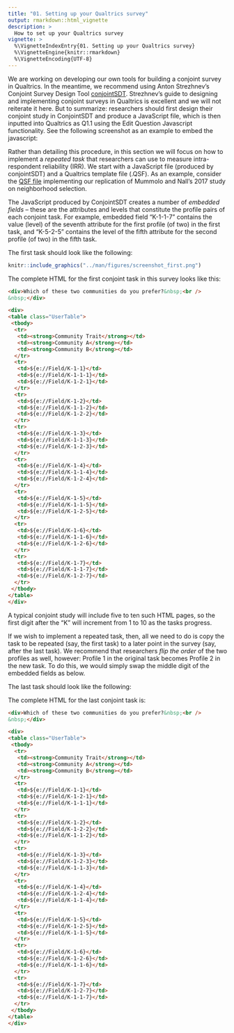 ```yaml
---
title: "01. Setting up your Qualtrics survey"
output: rmarkdown::html_vignette
description: >
  How to set up your Qualtrics survey
vignette: >
  %\VignetteIndexEntry{01. Setting up your Qualtrics survey}
  %\VignetteEngine{knitr::rmarkdown}
  %\VignetteEncoding{UTF-8}
---
```


We are working on developing our own tools for building a conjoint survey in Qualtrics. In the meantime, we recommend using Anton Strezhnev's Conjoint Survey Design Tool [conjointSDT](https://github.com/astrezhnev/conjointsdt/). Strezhnev's guide to designing and implementing conjoint surveys in Qualtrics is excellent and we will not reiterate it here. But to summarize: researchers should first design their conjoint study in ConjointSDT and produce a JavaScript file, which is then inputted into Qualtrics as Q1.1 using the Edit Question Javascript functionality. See the following screenshot as an example to embed the javascript: 

Rather than detailing this procedure, in this section we will focus on how to implement a *repeated task* that researchers can use to measure intra-respondent reliability (IRR). We start with a JavaScript file (produced by conjointSDT) and a Qualtrics template file (.QSF). As an example, consider the [QSF file](https://github.com/yhoriuchi/projoint/data-raw/CHKKK_Mummolo_and_Nall_full_replication_W1_Lucid_-_August_2021.qsf) implementing our replication of Mummolo and Nall's 2017 study on neighborhood selection.

The JavaScript produced by ConjointSDT creates a number of *embedded fields* -- these are the attributes and levels that constitute the profile pairs of each conjoint task. For example, embedded field "K-1-1-7" contains the value (level) of the seventh attribute for the first profile (of two) in the first task, and "K-5-2-5" contains the level of the fifth attribute for the second profile (of two) in the fifth task. 

The first task should look like the following:

```r
knitr::include_graphics("../man/figures/screenshot_first.png")
```



The complete HTML for the first conjoint task in this survey looks like this:
```html
<div>Which of these two communities do you prefer?&nbsp;<br />
&nbsp;</div>

<div>
<table class="UserTable">
 <tbody>
  <tr>
   <td><strong>Community Trait</strong></td>
   <td><strong>Community A</strong></td>
   <td><strong>Community B</strong></td>
  </tr>
  <tr>
   <td>${e://Field/K-1-1}</td>
   <td>${e://Field/K-1-1-1}</td>
   <td>${e://Field/K-1-2-1}</td>
  </tr>
  <tr>
   <td>${e://Field/K-1-2}</td>
   <td>${e://Field/K-1-1-2}</td>
   <td>${e://Field/K-1-2-2}</td>
  </tr>
  <tr>
   <td>${e://Field/K-1-3}</td>
   <td>${e://Field/K-1-1-3}</td>
   <td>${e://Field/K-1-2-3}</td>
  </tr>
  <tr>
   <td>${e://Field/K-1-4}</td>
   <td>${e://Field/K-1-1-4}</td>
   <td>${e://Field/K-1-2-4}</td>
  </tr>
  <tr>
   <td>${e://Field/K-1-5}</td>
   <td>${e://Field/K-1-1-5}</td>
   <td>${e://Field/K-1-2-5}</td>
  </tr>
  <tr>
   <td>${e://Field/K-1-6}</td>
   <td>${e://Field/K-1-1-6}</td>
   <td>${e://Field/K-1-2-6}</td>
  </tr>
  <tr>
   <td>${e://Field/K-1-7}</td>
   <td>${e://Field/K-1-1-7}</td>
   <td>${e://Field/K-1-2-7}</td>
  </tr>
 </tbody>
</table>
</div>
```

A typical conjoint study will include five to ten such HTML pages, so the first digit after the "K" will increment from 1 to 10 as the tasks progress.

If we wish to implement a repeated task, then, all we need to do is copy the task to be repeated (say, the first task) to a later point in the survey (say, after the last task). We recommend that researchers *flip the order* of the two profiles as well, however: Profile 1 in the original task becomes Profile 2 in the new task. To do this, we would simply swap the middle digit of the embedded fields as below.

The last task should look like the following:

The complete HTML for the last conjoint task is:
```html
<div>Which of these two communities do you prefer?&nbsp;<br />
&nbsp;</div>

<div>
<table class="UserTable">
 <tbody>
  <tr>
   <td><strong>Community Trait</strong></td>
   <td><strong>Community A</strong></td>
   <td><strong>Community B</strong></td>
  </tr>
  <tr>
   <td>${e://Field/K-1-1}</td>
   <td>${e://Field/K-1-2-1}</td>
   <td>${e://Field/K-1-1-1}</td>
  </tr>
  <tr>
   <td>${e://Field/K-1-2}</td>
   <td>${e://Field/K-1-2-2}</td>
   <td>${e://Field/K-1-1-2}</td>
  </tr>
  <tr>
   <td>${e://Field/K-1-3}</td>
   <td>${e://Field/K-1-2-3}</td>
   <td>${e://Field/K-1-1-3}</td>
  </tr>
  <tr>
   <td>${e://Field/K-1-4}</td>
   <td>${e://Field/K-1-2-4}</td>
   <td>${e://Field/K-1-1-4}</td>
  </tr>
  <tr>
   <td>${e://Field/K-1-5}</td>
   <td>${e://Field/K-1-2-5}</td>
   <td>${e://Field/K-1-1-5}</td>
  </tr>
  <tr>
   <td>${e://Field/K-1-6}</td>
   <td>${e://Field/K-1-2-6}</td>
   <td>${e://Field/K-1-1-6}</td>
  </tr>
  <tr>
   <td>${e://Field/K-1-7}</td>
   <td>${e://Field/K-1-2-7}</td>
   <td>${e://Field/K-1-1-7}</td>
  </tr>
 </tbody>
</table>
</div>
```